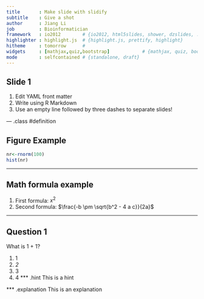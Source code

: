 ```yaml
---
title       : Make slide with slidify
subtitle    : Give a shot
author      : Jiang Li
job         : Bioinformatician
framework   : io2012        # {io2012, html5slides, shower, dzslides, ...}
highlighter : highlight.js  # {highlight.js, prettify, highlight}
hitheme     : tomorrow      # 
widgets     : [mathjax,quiz,bootstrap]            # {mathjax, quiz, bootstrap}
mode        : selfcontained # {standalone, draft}
---
```


## Slide 1

1. Edit YAML front matter
2. Write using R Markdown
3. Use an empty line followed by three dashes to separate slides!

--- .class #definition

## Figure Example

```r
nr<-rnorm(100)
hist(nr)
```

---

## Math formula example

1. First formula: $x^2$
2. Second formula: $\frac{-b \pm \sqrt{b^2 - 4 a c}}{2a}$

---


## Question 1

What is 1 + 1?

1. 1
2. _2_
3. 3
4. 4
*** .hint 
This is a hint

*** .explanation 
This is an explanation

